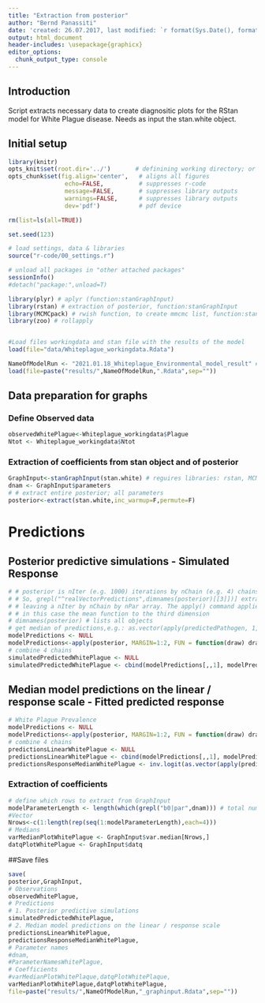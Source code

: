 ```yaml
---
title: "Extraction from posterior"
author: "Bernd Panassiti"
date: 'created: 26.07.2017, last modified: `r format(Sys.Date(), format="%d.%m.%Y")`'
output: html_document
header-includes: \usepackage{graphicx}
editor_options: 
  chunk_output_type: console
---
```


## Introduction
Script extracts necessary data to create diagnositic plots for the RStan model for White Plague disease.
Needs as input the stan.white object.  


## Initial setup
```r
library(knitr)
opts_knit$set(root.dir='../')       # definining working directory; or normalizePath('../')
opts_chunk$set(fig.align='center',   # aligns all figures
                echo=FALSE,          # suppresses r-code
                message=FALSE,       # suppresses library outputs
                warnings=FALSE,      # suppresses library outputs
                dev='pdf')           # pdf device
```

```r
rm(list=ls(all=TRUE))

set.seed(123)

# load settings, data & libraries
source("r-code/00_settings.r")

# unload all packages in "other attached packages"
sessionInfo()
#detach("package:",unload=T)

library(plyr) # aplyr (function:stanGraphInput)
library(rstan) # extraction of posterior, function:stanGraphInput
library(MCMCpack) # rwish function, to create mmcmc list, function:stanGraphInput
library(zoo) # rollapply


#Load files workingdata and stan file with the results of the model
load(file="data/Whiteplague_workingdata.Rdata")

NameOfModelRun <- "2021.01.18_Whiteplague_Environmental_model_result" # last environmental
load(file=paste("results/",NameOfModelRun,".Rdata",sep=""))
```


## Data preparation for graphs

### Define Observed data

```r
observedWhitePlague<-Whiteplague_workingdata$Plague
Ntot <- Whiteplague_workingdata$Ntot
```


### Extraction of coefficients from stan object and of posterior
```r
GraphInput<-stanGraphInput(stan.white) # reguires libraries: rstan, MCMCpack, plyr
dnam <- GraphInput$parameters
# # extract entire posterior; all parameters
posterior<-extract(stan.white,inc_warmup=F,permute=F)
```




# Predictions
## Posterior predictive simulations - Simulated Response
```r
# # posterior is nIter (e.g. 1000) iterations by nChain (e.g. 4) chains by nPar (e.g. 20) parameters. 
# # So, grepl("^realVectorPredictions",dimnames(posterior)[[3]])] extracts the parameters whose first two letters are realVectorPredictions, 
# # leaving a nIter by nChain by nPar array. The apply() command applies the specified function to the specified dimension of the resulting array, 
# # in this case the mean function to the third dimension
# dimnames(posterior) # lists all objects
# get median of predictions,e.g.: as.vector(apply(predictedPathogen, 1, median))
modelPredictions <- NULL
modelPredictions<-apply(posterior, MARGIN=1:2, FUN = function(draw) draw[grepl("^DiseasePredictions[\\[]",names(draw))])
# combine 4 chains
simulatedPredictedWhitePlague <- NULL
simulatedPredictedWhitePlague <- cbind(modelPredictions[,,1], modelPredictions[,,2], modelPredictions[,,3], modelPredictions[,,4]) #  combining chains, see also: combine.mcmc from runjags package
```


## Median model predictions on the linear / response scale - Fitted predicted response
```r
# White Plague Prevalence
modelPredictions <- NULL
modelPredictions<-apply(posterior, MARGIN=1:2, FUN = function(draw) draw[grepl("^RealDisease[\\[]",names(draw))])
# combine 4 chains
predictionsLinearWhitePlague <- NULL
predictionsLinearWhitePlague <- cbind(modelPredictions[,,1], modelPredictions[,,2], modelPredictions[,,3], modelPredictions[,,4]) #  combining chains, see also: combine.mcmc from runjags package
predictionsResponseMedianWhitePlague <- inv.logit(as.vector(apply(predictionsLinearWhitePlague, 1, median)))*Ntot
```


### Extraction of coefficients
```r
# define which rows to extract from GraphInput
modelParameterLength <- length(which(grepl("b0|par",dnam))) # total number of parameters from all models
#Vector
Nrows<-c(1:length(rep(seq(1:modelParameterLength),each=4)))
# Medians
varMedianPlotWhitePlague <- GraphInput$var.median[Nrows,]
datqPlotWhitePlague <- GraphInput$datq
```


##Save files
```r
save(
posterior,GraphInput,
# Observations
observedWhitePlague,
# Predictions
# 1. Posterior predictive simulations
simulatedPredictedWhitePlague,
# 2. Median model predictions on the linear / response scale
predictionsLinearWhitePlague,
predictionsResponseMedianWhitePlague,
# Parameter names
#dnam,
#ParameterNamesWhitePlague,
# Coefficients
#varMedianPlotWhitePlaque,datqPlotWhitePlaque,
varMedianPlotWhitePlague,datqPlotWhitePlague,
file=paste("results/",NameOfModelRun,"_graphinput.Rdata",sep=""))
```
